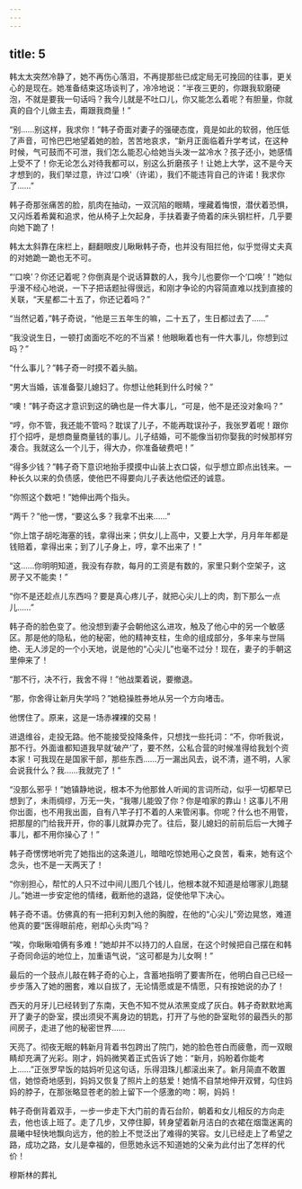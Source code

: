 ```yaml
---
---
---
```

title: 5
---



韩太太突然冷静了，她不再伤心落泪，不再提那些已成定局无可挽回的往事，更关心的是现在。她准备结束这场谈判了，冷冷地说：“半夜三更的，你跟我软磨硬泡，不就是要我一句话吗？我今儿就是不吐口儿，你又能怎么着呢？有胆量，你就真的自个儿做主去，甭跟我商量！”

“别……别这样，我求你！”韩子奇面对妻子的强硬态度，竟是如此的软弱，他压低了声音，可怜巴巴地望着她的脸，苦苦地哀求，“新月正面临着升学考试，在这种时候，气可鼓而不可泄，我们怎么能忍心给她当头泼一盆冷水？孩子还小，她感情上受不了！你无论怎么对待我都可以，别这么折磨孩子！让她上大学，这不是今天才想到的，我们举过意，许过‘口唤’（许诺），我们不能违背自己的许诺！我求你了……”

韩子奇那张痛苦的脸，肌肉在抽动，一双沉陷的眼睛，埋藏着悔恨，潜伏着恐惧，又闪烁着希冀和追求，他从椅子上欠起身，手扶着妻子倚着的床头钢栏杆，几乎要向她下跪了！

韩太太斜靠在床栏上，翻翻眼皮儿瞅瞅韩子奇，也并没有阻拦他，似乎觉得丈夫真的对她跪一跪也无不可。

“‘口唤’？你还记着呢？你倒真是个说话算数的人，我今儿也要你一个‘口唤’！”她似乎漫不经心地说，一下子把话题扯得很远，和刚才争论的内容简直难以找到直接的关联，“天星都二十五了，你还记着吗？”

“当然记着，”韩子奇说，“他是三五年生的嘛，二十五了，生日都过去了……”

“我没说生日，一顿打卤面吃不吃的不当紧！他眼瞅着也有一件大事儿，你想到过吗？”

“什么事儿？”韩子奇一时摸不着头脑。

“男大当婚，该准备娶儿媳妇了。你想让他耗到什么时候？”

“噢！”韩子奇这才意识到这的确也是一件大事儿，“可是，他不是还没对象吗？”

“哼，你不管，我还能不管吗？耽误了儿子，不能再耽误孙子，我张罗着呢！跟你打个招呼，是想商量商量钱的事儿。儿子结婚，可不能像当初你娶我的时候那样穷凑合。我就这么一个儿于，得大办，你准备破费吧！”

“得多少钱？”韩子奇下意识地抬手摸摸中山装上衣口袋，似乎想立即点出钱来。一种长久以来的负债感，使他巴不得要向儿子表达他偿还的诚意。

“你照这个数吧！”她伸出两个指头。

“两千？”他一愣，“要这么多？我拿不出来……”

“你上馆子胡吃海塞的钱，拿得出来；供女儿上高中，又要上大学，月月年年都是钱赔着，拿得出来；到了儿子身上，哼，拿不出来了！”

“这……你明明知道，我没有存款，每月的工资是有数的，家里只剩个空架子，这房子又不能卖！”

“你不是还趁点儿东西吗？要是真心疼儿子，就把心尖儿上的肉，割下那么一点儿……”

韩子奇的脸色变了。他没想到妻子会朝他这么进攻，触及了他心中的另一个敏感区。那是他的隐私，他的秘密，他的精神支柱，生命的组成部分，多年来与世隔绝、无人涉足的一个小天地，说是他的“心尖儿”也毫不过分！现在，妻子的手朝这里伸来了！

“那不行，决不行，我舍不得！”他战栗着说，要撤退。

“那，你舍得让新月失学吗？”她稳操胜券地从另一个方向堵击。

他愣住了。原来，这是一场赤裸裸的交易！

进退维谷，走投无路。他不能接受投降条件，只想找一些托词：“不，你听我说，那不行。外面谁都知道我早就‘破产’了，要不然，公私合营的时候准得给我划个资本家！可我现在是国家干部，那些东西……万一漏出风去，说不清，道不明，人家会说我什么？我……我就完了！”

“没那么邪乎！”她镇静地说，根本不为他那耸人听闻的言词所动，似乎一切都早已想到了，未雨绸缪，万无一失，“我哪儿能毁了你？你是咱家的靠山！这事儿不用你出面，也不用我出面，自有八竿子打不着的人来管闲事。你呢？什么也不用管，把那屋的门给我开开，你的事儿就算办完了。往后，娶儿媳妇的前前后后一大摊子事儿，都不用你操心了！”

韩子奇愣愣地听完了她指出的这条道儿，暗暗吃惊她用心之良苦，看来，她有这个念头，也不是一天两天了！

“你别担心，帮忙的人只不过中间儿图几个钱儿，他根本就不知道是给哪家儿跑腿儿。”她进一步安定他的情绪，截断他的退路，促使他早下决心。

韩子奇不语。仿佛真的有一把利刃刺入他的胸膛，在他的“心尖儿”旁边晃悠，难道他真的要“医得眼前疮，剜却心头肉”吗？

“唉，你瞅瞅咱俩有多难！”她却并不以持刀的人自居，在这个时候把自己摆在和韩子奇同命运的地位上，加重语气说，“这可都是为儿女啊！”

最后的一个鼓点儿敲在韩子奇的心上，含蓄地指明了要害所在，他明白自己已经一步步落入了她的圈套，难以自拔了，无论情愿或是不情愿，只有按她说的办了！

西天的月牙儿已经转到了东南，天色不知不觉从浓黑变成了灰白。韩子奇默默地离开了妻子的卧室，摸出须臾不离身边的钥匙，打开了与他的卧室毗邻的最西头的那间房子，走进了他的秘密世界……

天亮了。彻夜无眠的韩新月背着书包跨出了院门，她的脸色苍白而疲惫，而一双眼睛却充满了光彩。刚才，妈妈微笑着正式告诉了她：“新月，妈盼着你能考上……”正张罗早饭的姑妈听见这句话，乐得泪珠儿都滚出来了。新月简直不敢置信，她惊奇地感到，妈妈又恢复了照片上的慈爱！她情不自禁地伸开双臂，勾住妈妈的脖子，在那张略显苍老的脸上留下一个感激的吻：啊，妈妈！

韩子奇倒背着双手，一步一步走下大门前的青石台阶，朝着和女儿相反的方向走去，他也该上班了。走了几步，又停住脚，转身望着新月洁白的衣裙在烟霭迷离的晨曦中轻快地飘向远方，他的脸上不觉泛出了难得的笑容。女儿已经走上了希望之路，成功之路，女儿是幸福的，但愿她永远不知道她的父亲为此付出了怎样的代价！

穆斯林的葬礼